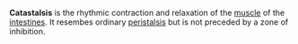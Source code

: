 '''Catastalsis''' is the rhythmic contraction and relaxation of the [[muscle]] of the [[intestine]]s. It resembes ordinary [[peristalsis]] but is not preceded by a zone of inhibition.

{{anatomy-stub}}